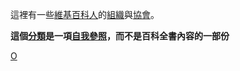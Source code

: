 {{Wikipedia category}}

這裡有一些[[Wikipedia:維基百科人|維基百科人]]的[[组织_(社会学)|組織]]與[[協會|協會]]。

'''這個[[Wikipedia:分類|分類]]是一項[[Wikipedia:自我參照|自我參照]]，而不是百科全書內容的一部份'''

{{main|Wikipedia:社群組織列表}}

[[Category:維基百科協作|O]]